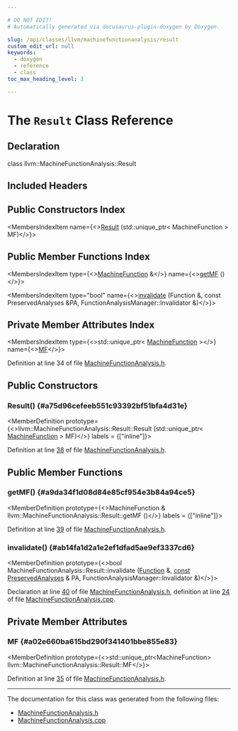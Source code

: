 ```yaml
---

# DO NOT EDIT!
# Automatically generated via docusaurus-plugin-doxygen by Doxygen.

slug: /api/classes/llvm/machinefunctionanalysis/result
custom_edit_url: null
keywords:
  - doxygen
  - reference
  - class
toc_max_heading_level: 3

---
```





# The `Result` Class Reference

<DoxygenPage pluginConfig={pluginConfig}>



## Declaration

<CodeBlock>class llvm::MachineFunctionAnalysis::Result</CodeBlock>

## Included Headers

<IncludesList>
<IncludesListItem
  filePath="llvm/CodeGen/MachineFunctionAnalysis.h"
  permalink="/docs/api/files/include/include/llvm/include/llvm/codegen/machinefunctionanalysis-h"
  isLocal="true" />
</IncludesList>

## Public Constructors Index

<MembersIndex>

<MembersIndexItem
  name={<><a href="#a75d96cefeeb551c93392bf51bfa4d31e">Result</a> (std::unique&#95;ptr&lt; MachineFunction &gt; MF)</>}>
</MembersIndexItem>

</MembersIndex>

## Public Member Functions Index

<MembersIndex>

<MembersIndexItem
  type={<><a href="/docs/api/classes/llvm/machinefunction">MachineFunction</a> &amp;</>}
  name={<><a href="#a9da34f1d08d84e85cf954e3b84a94ce5">getMF</a> ()</>}>
</MembersIndexItem>

<MembersIndexItem
  type="bool"
  name={<><a href="#ab14fa1d2a1e2ef1dfad5ae9ef3337cd6">invalidate</a> (Function &amp;, const PreservedAnalyses &amp;PA, FunctionAnalysisManager::Invalidator &amp;)</>}>
</MembersIndexItem>

</MembersIndex>

## Private Member Attributes Index

<MembersIndex>

<MembersIndexItem
  type={<>std::unique&#95;ptr&lt; <a href="/docs/api/classes/llvm/machinefunction">MachineFunction</a> &gt;</>}
  name={<><a href="#a02e660ba615bd290f341401bbe855e83">MF</a></>}>
</MembersIndexItem>

</MembersIndex>


Definition at line 34 of file <a href="/docs/api/files/include/include/llvm/include/llvm/codegen/machinefunctionanalysis-h">MachineFunctionAnalysis.h</a>.

<SectionDefinition>

## Public Constructors

### Result() {#a75d96cefeeb551c93392bf51bfa4d31e}

<MemberDefinition
  prototype={<>llvm::MachineFunctionAnalysis::Result::Result (std::unique&#95;ptr&lt; <a href="/docs/api/classes/llvm/machinefunction">MachineFunction</a> &gt; MF)</>}
  labels = {["inline"]}>

Definition at line <a href="/docs/api/files/include/include/llvm/include/llvm/codegen/machinefunctionanalysis-h/#l00038">38</a> of file <a href="/docs/api/files/include/include/llvm/include/llvm/codegen/machinefunctionanalysis-h">MachineFunctionAnalysis.h</a>.
</MemberDefinition>

</SectionDefinition>

<SectionDefinition>

## Public Member Functions

### getMF() {#a9da34f1d08d84e85cf954e3b84a94ce5}

<MemberDefinition
  prototype={<>MachineFunction &amp; llvm::MachineFunctionAnalysis::Result::getMF ()</>}
  labels = {["inline"]}>

Definition at line <a href="/docs/api/files/include/include/llvm/include/llvm/codegen/machinefunctionanalysis-h/#l00039">39</a> of file <a href="/docs/api/files/include/include/llvm/include/llvm/codegen/machinefunctionanalysis-h">MachineFunctionAnalysis.h</a>.
</MemberDefinition>

### invalidate() {#ab14fa1d2a1e2ef1dfad5ae9ef3337cd6}

<MemberDefinition
  prototype={<>bool MachineFunctionAnalysis::Result::invalidate (<a href="/docs/api/classes/llvm/function">Function</a> &amp;, <a href="/docs/api/files/lib/lib/target/lib/target/aarch64/aarch64promoteconstant-cpp/#a90f8350fecae261c25be85d38b451bff">const</a> <a href="/docs/api/classes/llvm/preservedanalyses">PreservedAnalyses</a> &amp; PA, FunctionAnalysisManager::Invalidator &amp;)</>}>

Declaration at line <a href="/docs/api/files/include/include/llvm/include/llvm/codegen/machinefunctionanalysis-h/#l00040">40</a> of file <a href="/docs/api/files/include/include/llvm/include/llvm/codegen/machinefunctionanalysis-h">MachineFunctionAnalysis.h</a>, definition at line <a href="/docs/api/files/lib/lib/codegen/machinefunctionanalysis-cpp/#l00024">24</a> of file <a href="/docs/api/files/lib/lib/codegen/machinefunctionanalysis-cpp">MachineFunctionAnalysis.cpp</a>.
</MemberDefinition>

</SectionDefinition>

<SectionDefinition>

## Private Member Attributes

### MF {#a02e660ba615bd290f341401bbe855e83}

<MemberDefinition
  prototype={<>std::unique&#95;ptr&lt;MachineFunction&gt; llvm::MachineFunctionAnalysis::Result::MF</>}>

Definition at line <a href="/docs/api/files/include/include/llvm/include/llvm/codegen/machinefunctionanalysis-h/#l00035">35</a> of file <a href="/docs/api/files/include/include/llvm/include/llvm/codegen/machinefunctionanalysis-h">MachineFunctionAnalysis.h</a>.
</MemberDefinition>

</SectionDefinition>

<hr/>

The documentation for this class was generated from the following files:

<ul>
<li><a href="/docs/api/files/include/include/llvm/include/llvm/codegen/machinefunctionanalysis-h">MachineFunctionAnalysis.h</a></li>
<li><a href="/docs/api/files/lib/lib/codegen/machinefunctionanalysis-cpp">MachineFunctionAnalysis.cpp</a></li>
</ul>

</DoxygenPage>
